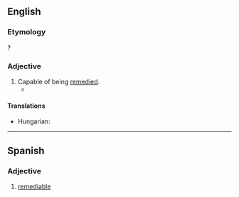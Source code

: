 ==English==

===Etymology===
{{suffix|en|remedy|able}}?

===Adjective===
{{en-adj}}

# Capable of being [[remedy|remedied]].
#* {{quote-book|en|year=1955 |title=The shock of recognition |author=Edmund Wilson |page=381 |ISBN=|passage=Then from his cavernous armpit drew and gave The singing leaves, not such as erst I knew, But strange, disjointed, where the unmeasured feet Staggered allwhither in pursuit of rhyme, And could not find it; assonance instead, Cases and verbs misplaced—'''remediable''' those — Broad-shouldered coarseness, fondly meant for wit.}}

====Translations====
{{trans-top|capable of being remedied}}
* Hungarian: {{t|hu|orvosolható}}
{{trans-mid}}
{{trans-bottom}}

----

==Spanish==

===Adjective===
{{es-adj-old}}

# [[#English|remediable]]